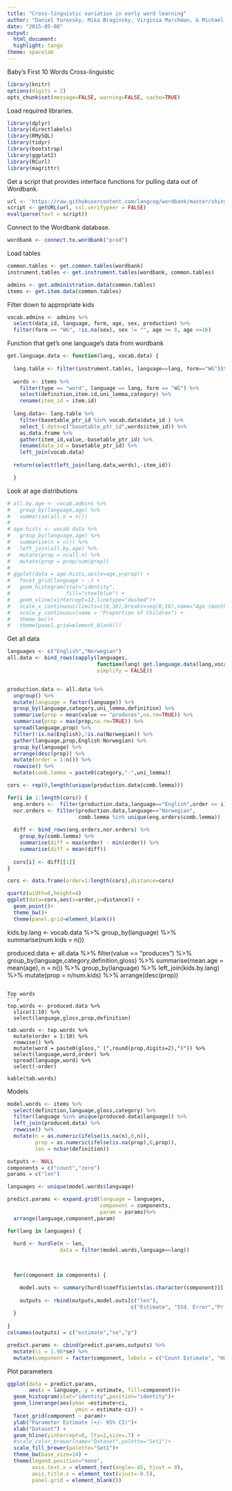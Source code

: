 ```yaml
---
title: "Cross-linguistic variation in early word learning"
author: "Daniel Yurovsky, Mika Braginsky, Virginia Marchman, & Michael C. Frank"
date: "2015-05-08"
output:
  html_document:
  highlight: tango
theme: spacelab
---
```


Baby's First 10 Words Cross-linguistic

```r
library(knitr)
options(digits = 2)
opts_chunk$set(message=FALSE, warning=FALSE, cache=TRUE)
```

Load required libraries.
```r
library(dplyr)
library(directlabels)
library(RMySQL)
library(tidyr)
library(bootstrap)
library(ggplot2)
library(RCurl)
library(magrittr)
```

Get a script that provides interface functions for pulling data out of Wordbank.
```r
url <- 'https://raw.githubusercontent.com/langcog/wordbank/master/shiny_apps/data_loading.R'
script <- getURL(url, ssl.verifypeer = FALSE)
eval(parse(text = script))
```

Connect to the Wordbank database.
```r
wordbank <- connect.to.wordbank("prod")
```

Load tables
```r
common.tables <- get.common.tables(wordbank)
instrument.tables <- get.instrument.tables(wordbank, common.tables)

admins <- get.administration.data(common.tables)
items <- get.item.data(common.tables)
```

Filter down to appropriate kids
```r
vocab.admins <- admins %>%
  select(data_id, language, form, age, sex, production) %>%
  filter(form == "WG", !is.na(sex), sex != "", age >= 8, age <=16)
```

Function that get's one language's data from wordbank
```r
get.language.data <- function(lang, vocab.data) {
  
  lang.table <- filter(instrument.tables, language==lang, form=="WG")$table[[1]]
  
  words <- items %>%
    filter(type == "word", language == lang, form == "WG") %>%
    select(definition,item.id,uni_lemma,category) %>%
    rename(item_id = item.id)
  
  lang.data<- lang.table %>%
    filter(basetable_ptr_id %in% vocab.data$data_id ) %>%
    select_(.dots=c("basetable_ptr_id",words$item_id)) %>%
    as.data.frame %>% 
    gather(item_id,value,-basetable_ptr_id) %>%
    rename(data_id = basetable_ptr_id) %>%
    left_join(vocab.data)
  
  return(select(left_join(lang.data,words),-item_id))

  }
```


Look at age distributions
```r
# all.by.age <- vocab.admins %>%
#   group_by(language,age) %>%
#   summarise(all.n = n())
# 
# age.hists <- vocab.data %>%
#   group_by(language,age) %>%
#   summarise(n = n()) %>%
#   left_join(all.by.age) %>%
#   mutate(prop = n/all.n) %>%
#   mutate(prop = prop/sum(prop))
# 
# ggplot(data = age.hists,aes(x=age,y=prop)) +
#   facet_grid(language ~ .) +
#   geom_histogram(stat="identity",
#                  fill="steelblue") +
#   geom_vline(xintercept=12,linetype="dashed")+
#   scale_x_continuous(limits=c(8,16),breaks=seq(8,16),name="Age (months)") +
#   scale_y_continuous(name = "Proportion of Children") +
#   theme_bw()+
#   theme(panel.grid=element_blank()) 
```

Get all data
```r
languages <- c("English","Norwegian")
all.data <- bind_rows(sapply(languages, 
                             function(lang) get.language.data(lang,vocab.admins),
                             simplify = FALSE))


production.data <- all.data %>%
  ungroup() %>%
  mutate(language = factor(language)) %>%
  group_by(language,category,uni_lemma,definition) %>%
  summarise(prop = mean(value == "produces",na.rm=TRUE)) %>%
  summarise(prop = max(prop,na.rm=TRUE)) %>%
  spread(language,prop) %>%
  filter(!is.na(English),!is.na(Norwegian)) %>%
  gather(language,prop,English:Norwegian) %>%
  group_by(language) %>%
  arrange(desc(prop)) %>%
  mutate(order = 1:n()) %>%
  rowwise() %>%
  mutate(comb.lemma = paste0(category,"-",uni_lemma))

cors <- rep(0,length(unique(production.data$comb.lemma)))

for(i in 1:length(cors)) {
  eng.orders <-  filter(production.data,language=="English",order <= i)
  nor.orders <- filter(production.data,language=="Norwegian",
                       comb.lemma %in% unique(eng.orders$comb.lemma))
  
  diff <- bind_rows(eng.orders,nor.orders) %>%
    group_by(comb.lemma) %>%
    summarise(diff = max(order) - min(order)) %>%
    summarise(diff = mean(diff))
  
  cors[i] <- diff[[1]]
}

cors <- data.frame(order=1:length(cors),distance=cors)
```


```r
quartz(width=6,height=4)
ggplot(data=cors,aes(x=order,y=distance)) +
  geom_point()+
  theme_bw()+
  theme(panel.grid=element_blank())
```




kids.by.lang <- vocab.data %>%
  group_by(language) %>%
  summarise(num.kids = n())

produced.data <- all.data %>%
  filter(value == "produces") %>%
  group_by(language,category,definition,gloss) %>%
  summarise(mean.age = mean(age),
            n = n()) %>%
  group_by(language) %>%
  left_join(kids.by.lang) %>%
  mutate(prop = n/num.kids) %>%
  arrange(desc(prop))
```

Top words
```r
top.words <- produced.data %>%
  slice(1:10) %>%
  select(language,gloss,prop,definition)

tab.words <- top.words %>%
  mutate(order = 1:10) %>%
  rowwise() %>%
  mutate(word = paste0(gloss," (",round(prop,digits=2),")")) %>%
  select(language,word,order) %>%
  spread(language,word) %>%
  select(-order)

kable(tab.words)
```

Models
```r
model.words <- items %>%
  select(definition,language,gloss,category) %>%
  filter(language %in% unique(produced.data$language)) %>%
  left_join(produced.data) %>%
  rowwise() %>%
  mutate(n = as.numeric(ifelse(is.na(n),0,n)),
         prop = as.numeric(ifelse(is.na(prop),0,prop)),
         len = nchar(definition))

outputs <- NULL
components = c("count","zero")
params = c("len")

languages <- unique(model.words$language) 

predict.params <- expand.grid(language = languages,
                              component = components,
                              param = params)%>%
  arrange(language,component,param)

for(lang in languages) {
  
  hurd <- hurdle(n ~ len, 
                 data = filter(model.words,language==lang))
  


  for(component in components) {

    model.outs <- summary(hurd)$coefficients[as.character(component)][[1]]
    
    outputs <- rbind(outputs,model.outs[c("len"),
                                        c("Estimate", "Std. Error","Pr(>|z|)")])
  }
    
}
colnames(outputs) = c("estimate","se","p")

predict.params <- cbind(predict.params,outputs) %>%
  mutate(ci = 1.96*se) %>%
  mutate(component = factor(component, labels = c("Count Estimate", "Hurdle")))
```

Plot parameters
```r
ggplot(data = predict.params, 
       aes(x = language, y = estimate, fill=component))+
  geom_histogram(stat="identity",position="identity")+
  geom_linerange(aes(ymax =estimate+ci,
                      ymin = estimate-ci)) +
  facet_grid(component ~ param)+
  ylab("Parameter Estimate (+/- 95% CI)")+
  xlab("Dataset") + 
  geom_hline(yintercept=0, lty=2,size=.7) + 
  #scale_color_brewer(name="Dataset",palette="Set1")+
  scale_fill_brewer(palette="Set1")+
  theme_bw(base_size=14) +
  theme(legend.position="none",
        axis.text.x = element_text(angle=-45, hjust = 0),
        axis.title.x = element_text(vjust=-0.5),
        panel.grid = element_blank())
```


